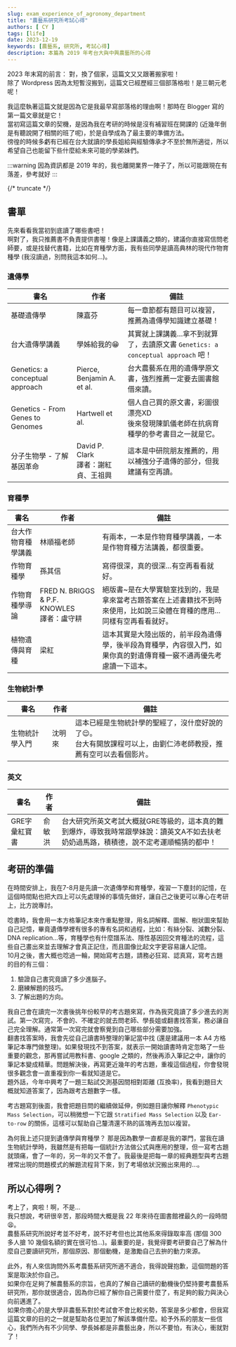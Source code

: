 ```yaml
---
slug: exam_experience_of_agronomy_department
title: "農藝系研究所考試心得"
authors: [ CY ]
tags: [life]
date: 2023-12-19
keywords: [農藝系, 研究所, 考試心得]
description: 本篇為 2019 年考台大與中興農藝所的心得
---
```

2023 年末寫的前言：
對，換了個家，這篇文又又跟著搬家啦！  
除了 Wordpress 因為太短暫沒搬到，這篇文已經歷經三個部落格啦！是三朝元老呢！

我這麼執著這篇文就是因為它是我最早寫部落格的理由啊！那時在 Blogger 寫的第一篇文章就是它！  
當初寫這篇文章的契機，是因為我在考研的時候是沒有補習班在開課的 (近幾年倒是有聽說開了相關的班了呢)，於是自學成為了最主要的準備方法。  
徬徨的時候多虧有已經在台大就讀的學長姐給與經驗傳承才不至於無所適從，所以希望自己也能留下些什麼給未來可能的學弟妹們。

:::warning
因為資訊都是 2019 年的，我也離開業界一陣子了，所以可能跟現在有落差，參考就好
:::

{/* truncate */}

## 書單
先來看看我當初到底讀了哪些書吧！  
啊對了，我只推薦書不負責提供書喔！像是上課講義之類的，建議你直接寫信問老師要，或是找替代書籍，比如在育種學方面，我有些同學是讀高典林的現代作物育種學 (我沒讀過，別問我這本如何…)。

### 遺傳學
|書名|作者|備註|
|---|---|---|
|基礎遺傳學|陳嘉芬|每一章節都有題目可以複習，推薦為遺傳學知識建立基礎！|
|台大遺傳學講義|學姊給我的:grin:|其實就上課講義…拿不到就算了，去讀原文書 `Genetics: a conceptual approach` 吧！|
|Genetics: a conceptual approach|Pierce, Benjamin A. et al.|台大農藝系在用的遺傳學原文書，強烈推薦一定要去圖書館借來讀。|
|Genetics - From Genes to Genomes|Hartwell et al.|個人自己買的原文書，彩圖很漂亮XD<br/>後來發現陳凱儀老師在抗病育種學的參考書目之一就是它。|
|分子生物學 - 了解基因革命|David P. Clark<br/>譯者：謝紅貞、王祖興|這本是中研院朋友推薦的，用以補強分子遺傳的部分，但我建議有空再讀。|

### 育種學
|書名|作者|備註|
|---|---|---|
|台大作物育種學講義|林順福老師|有兩本，一本是作物育種學講義，一本是作物育種方法講義，都很重要。|
|作物育種學|孫其信|寫得很深，真的很深…有空再看看就好。|
|作物育種學導論|FRED N. BRIGGS & P.F. KNOWLES <br/>譯者：盧守耕|絕版書~是在大學實驗室找到的，我是拿來當考古題答案在上述書籍找不到時來使用，比如說三染體在育種的應用...同樣有空再看看就好。|
|植物遺傳與育種|梁紅|這本其實是大陸出版的，前半段為遺傳學，後半段為育種學，內容很入門，如果你真的對遺傳育種一竅不通再優先考慮讀一下這本。|

### 生物統計學
|書名|作者|備註|
|---|---|---|
|生物統計學入門|沈明來|這本已經是生物統計學的聖經了，沒什麼好說的了:relieved:。<br/>台大有開放課程可以上，由劉仁沛老師教授，推薦有空可以去看個影片。|

### 英文
|書名|作者|備註|
|---|---|---|
|GRE字彙紅寶書|俞敏洪|台大研究所英文考試大概就GRE等級的，這本真的難到爆炸，導致我時常跟學妹說：讀英文A不如去扶老奶奶過馬路，積積德，說不定考運順暢猜的都中！|

## 考研的準備
在時間安排上，我在7-8月是先讀一次遺傳學和育種學，複習一下塵封的記憶，在這個時間點也把大四上可以先處理掉的事情先做好，讓自己之後更可以專心在考研上，比方說專討。

唸書時，我會用一本方格筆記本來作重點整理，用名詞解釋、圖解、樹狀圖來幫助自己記憶，畢竟遺傳學裡有很多的專有名詞和過程，比如：有絲分裂、減數分裂、DNA replication...等，育種學也有什麼譜系法、隱性基因回交育種法的流程，這些自己畫出來並去理解才會真正記住，而且圖像比起文字更容易讓人記憶。  
10月之後，書大概也唸過一輪，開始寫考古題，請務必狂寫、認真寫，寫考古題的目的有三個：
1. 驗證自己書究竟讀了多少進腦子。
2. 磨練解題的技巧。
3. 了解出題的方向。

我自己會在讀完一次書後挑年份較早的考古題來寫，作為我究竟讀了多少進去的測試。第一次寫完，不會的、不確定的就去問老師、學長姐或翻書找答案，務必讓自己完全理解。通常第一次寫完就會察覺到自己哪些部分需要加強。  
翻書找答案時，我會先從自己讀書時整理的筆記當中找 (還是建議用一本 A4 方格筆記本專門做整理)。如果發現找不到答案，就表示一開始讀書時肯定忽略了一些重要的觀念，那再嘗試用教科書、google 之類的，然後再添入筆記之中，讓你的筆記本變成精華。問題解決後，再寫更近幾年的考古題，重複這個過程，你會發現很多觀念會一直重複到你一看就知道是它。  
題外話，今年中興考了一題三點試交測基因間相對距離 (互換率)，我看到題目大概就知道答案了，因為跟考古題數字一樣。

考古題寫到後面，我會把題目問的繼續做延伸，例如題目讓你解釋 `Phenotypic Mass Selection`，可以稍微想一下它跟 `Stratified Mass Selection` 以及 `Ear-to-row` 的關係，這樣可以幫助自己釐清還不熟的區塊再去加以複習。

為何我上述只提到遺傳學與育種學？
那是因為數學一直都是我的罩門，當我在讀生物統計學時，我雖然是有把每一個統計方法做公式與應用的整理，但一寫考古題就頭痛，會了一年的，另一年的又不會了。我最後是把每一章的經典題型與考古題裡常出現的問題模式的解題流程背下來，到了考場依狀況搬出來用的…。

## 所以心得咧？
考上了，爽啦！啊，不是...  
我只想說，考研很辛苦，那段時間大概是我 22 年來待在圖書館裡最久的一段時間:tired_face:。  
農藝系研究所說好考並不好考，說不好考但也比其他系來得錄取率高 (那個 300 多人搶 10 幾個名額的實在很可怕…)。最重要的是，我覺得要考研要自己了解為什麼自己要讀研究所，那個原因、那個動機，是激勵自己去拚的動力來源。

此外，有人來信詢問外系考農藝系研究所適不適合，我得說聲抱歉，這個問題的答案是取決於你自己。  
如果你在足夠了解農藝系的宗旨，也真的了解自己讀研的動機後仍堅持要考農藝系研究所，那你就很適合，因為你已經了解你自己需要什麼了，有足夠的毅力與決心向前邁進了。  
如果你擔心的是大學非農藝系對於考試會不會比較劣勢，答案是多少都會，但我寫這篇文章的目的之一就是幫助各位更加了解該準備什麼。給予外系的朋友一些信心，我們所內有不少同學、學長姊都是非農藝出身，所以不要怕，有決心，衝就對了！
